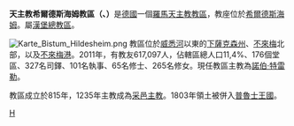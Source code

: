 {{Infobox Roman Catholic diocese 
|jurisdiction     = 教區
|name             = 希爾德斯海姆
 |latin= Dioecesis Hildesiensis
 |image =Hildesheim Cathedral.North.Tower.JPG
 |caption = 希爾德斯海姆主教座堂
 |location = [[德國|德國]] 
|territory =[[威悉河|威悉河]]以東的[[下薩克森州|下薩克森州]]、<br>[[不來梅|不來梅]]北部、[[不來梅港|不來梅港]]
|population =617,097
|rite = [[罗马礼|罗马礼]]
|patron =
|province = 漢堡
|established = 815年
|cathedral = [[希爾德斯海姆主教座堂|希爾德斯海姆主教座堂]]
|co-cathedral = 
|leadership = 主教 
|website = http://www.bistum-hildesheim.de/
|pope =  
|patriarch=
|metropolitan =
|ordinary = [[諾伯·特雷勒|諾伯·特雷勒]] 
|coadjutor archbishop = 
|coadjutor bishop = 
|auxiliary = 
|emeritus = 
}}
'''天主教希爾德斯海姆教區（{{lang-la|Dioecesis Hildesiensis}}、{{lang-de|Bistum Hildesheim}}）'''是[[德國|德國]]一個[[羅馬天主教|羅馬天主教]][[教區|教區]]，教座位於[[希爾德斯海姆|希爾德斯海姆]]。屬[[天主教漢堡總教區|漢堡總教區]]。

[[File:Karte_Bistum_Hildesheim.png|thumb]]
教區位於[[威悉河|威悉河]]以東的[[下薩克森州|下薩克森州]]、[[不來梅|不來梅]]北部，以及[[不來梅港|不來梅港]]。2011年，有教友617,097人，佔轄區總人口11,4%、176個堂區、327名司鐸、101名執事、65名修士、265名修女。現任教區主教為[[諾伯·特雷勒|諾伯·特雷勒]]。

教區成立於815年，1235年主教成為[[采邑主教|采邑主教]]。1803年領土被併入[[普魯士王國|普魯士王國]]。

{{德國天主教教區}}

{{Authority control}}
[[Category:德國天主教教區|H]]